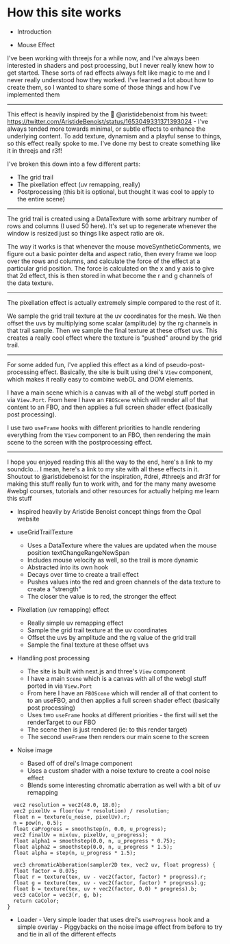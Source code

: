 # How this site works

- Introduction

- Mouse Effect

I've been working with threejs for a while now, and I've always been interested in shaders and post processing, but I never really knew how to get started. These sorts of rad effects always felt like magic to me and I never really understood how they worked. I've learned a lot about how to create them, so I wanted to share some of those things and how I've implemented them

---

This effect is heavily inspired by the :goat: @aristidebenoist from his tweet: https://twitter.com/AristideBenoist/status/1653049331371393024 - I've always tended more towards minimal, or subtle effects to enhance the underlying content. To add texture, dynamism and a playful sense to things, so this effect really spoke to me. I've done my best to create something like it in threejs and r3f!

I've broken this down into a few different parts:

- The grid trail
- The pixellation effect (uv remapping, really)
- Postprocessing (this bit is optional, but thought it was cool to apply to the entire scene)

---

The grid trail is created using a DataTexture with some arbitrary number of rows and columns (I used 50 here). It's set up to regenerate whenever the window is resized just so things like aspect ratio are ok.

The way it works is that whenever the mouse moveSyntheticComments, we figure out a basic pointer delta and aspect ratio, then every frame we loop over the rows and columns, and calculate the force of the effect at a particular grid position. The force is calculated on the x and y axis to give that 2d effect, this is then stored in what become the r and g channels of the data texture.

---

The pixellation effect is actually extremely simple compared to the rest of it.

We sample the grid trail texture at the uv coordinates for the mesh. We then offset the uvs by multiplying some scalar (amplitude) by the rg channels in that trail sample. Then we sample the final texture at these offset uvs. This creates a really cool effect where the texture is "pushed" around by the grid trail.

---

For some added fun, I've applied this effect as a kind of pseudo-post-processing effect. Basically, the site is built using drei's `View` component, which makes it really easy to combine webGL and DOM elements.

I have a main scene which is a canvas with all of the webgl stuff ported in via `View.Port`. From here I have an `FBOScene` which will render all of that content to an FBO, and then applies a full screen shader effect (basically post processing).

I use two `useFrame` hooks with different priorities to handle rendering everything from the `View` component to an FBO, then rendering the main scene to the screen with the postprocessing effect.

---

I hope you enjoyed reading this all the way to the end, here's a link to my soundclo... I mean, here's a link to my site with all these effects in it. Shoutout to @aristidebenoist for the inspiration, #drei, #threejs and #r3f for making this stuff really fun to work with, and for the many many awesome #webgl courses, tutorials and other resources for actually helping me learn this stuff






- Inspired heavily by Aristide Benoist concept things from the Opal website
- useGridTrailTexture
  - Uses a DataTexture where the values are updated when the mouse position textChangeRangeNewSpan
  - Includes mouse velocity as well, so the trail is more dynamic
  - Abstracted into its own hook
  - Decays over time to create a trail effect
  - Pushes values into the red and green channels of the data texture to create a "strength"
  - The closer the value is to red, the stronger the effect
- Pixellation (uv remapping) effect
  - Really simple uv remapping effect
  - Sample the grid trail texture at the uv coordinates
  - Offset the uvs by amplitude and the rg value of the grid trail
  - Sample the final texture at these offset uvs
- Handling post processing

  - The site is built with next.js and three's `View` component
  - I have a main `Scene` which is a canvas with all of the webgl stuff ported in via `View.Port`
  - From here I have an `FBOScene` which will render all of that content to to an useFBO, and then applies a full screen shader effect (basically post processing)
  - Uses two `useFrame` hooks at different priorities - the first will set the renderTarget to our FBO
  - The scene then is just rendered (ie: to this render target)
  - The second `useFrame` then renders our main scene to the screen

- Noise image
  - Based off of drei's Image component
  - Uses a custom shader with a noise texture to create a cool noise effect
  - Blends some interesting chromatic aberration as well with a bit of uv remapping

```
  vec2 resolution = vec2(48.0, 18.0);
  vec2 pixelUv = floor(uv * resolution) / resolution;
  float n = texture(u_noise, pixelUv).r;
  n = pow(n, 0.5);
  float caProgress = smoothstep(n, 0.0, u_progress);
  vec2 finalUv = mix(uv, pixelUv, u_progress);
  float alpha1 = smoothstep(0.0, n, u_progress * 0.75);
  float alpha2 = smoothstep(0.0, n, u_progress * 1.5);
  float alpha = step(n, u_progress * 1.5);
```

```
  vec3 chromaticAbberation(sampler2D tex, vec2 uv, float progress) {
  float factor = 0.075;
  float r = texture(tex, uv - vec2(factor, factor) * progress).r;
  float g = texture(tex, uv - vec2(factor, factor) * progress).g;
  float b = texture(tex, uv + vec2(factor, 0.0) * progress).b;
  vec3 caColor = vec3(r, g, b);
  return caColor;
}
```

- Loader - Very simple loader that uses drei's `useProgress` hook and a simple overlay - Piggybacks on the noise image effect from before to try and tie in all of the different effects
